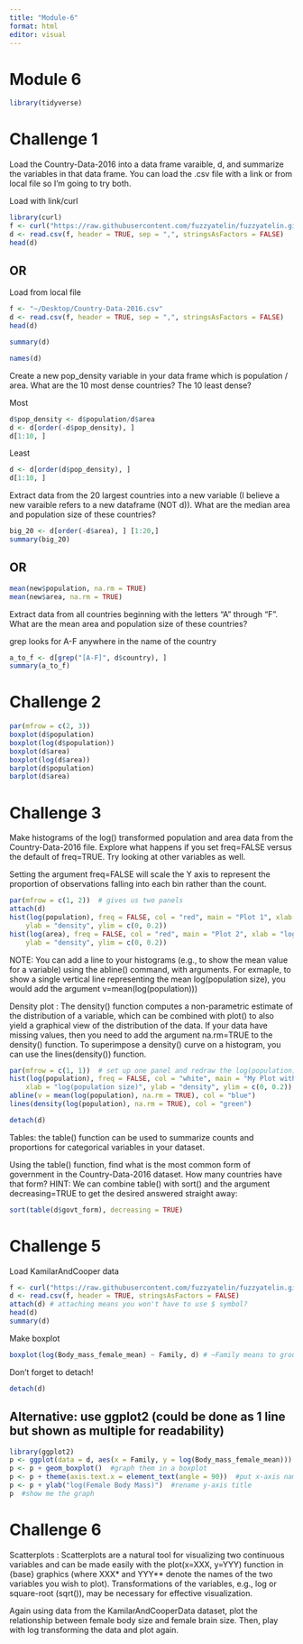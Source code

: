 ```yaml
---
title: "Module-6"
format: html
editor: visual
---
```


# Module 6

```r
library(tidyverse)
```

# Challenge 1

Load the Country-Data-2016 into a data frame varaible, d, and summarize the variables in that data frame. You can load the .csv file with a link or from local file so I'm going to try both.

Load with link/curl

```r
library(curl)
f <- curl("https://raw.githubusercontent.com/fuzzyatelin/fuzzyatelin.github.io/master/AN588_Fall23/Country-Data-2016.csv")
d <- read.csv(f, header = TRUE, sep = ",", stringsAsFactors = FALSE)
head(d)
```

## OR

Load from local file

```r
f <- "~/Desktop/Country-Data-2016.csv"
d <- read.csv(f, header = TRUE, sep = ",", stringsAsFactors = FALSE)
head(d)
```

```r
summary(d)
```

```r
names(d)
```

Create a new pop_density variable in your data frame which is population / area. What are the 10 most dense countries? The 10 least dense?

Most

```r
d$pop_density <- d$population/d$area
d <- d[order(-d$pop_density), ]
d[1:10, ]
```

Least

```r
d <- d[order(d$pop_density), ]
d[1:10, ]
```

Extract data from the 20 largest countries into a new variable (I believe a new varaible refers to a new dataframe (NOT d)). What are the median area and population size of these countries?

```r
big_20 <- d[order(-d$area), ] [1:20,]
summary(big_20)
```

## OR

```r
mean(new$population, na.rm = TRUE)
mean(new$area, na.rm = TRUE)
```

Extract data from all countries beginning with the letters “A” through “F”. What are the mean area and population size of these countries?

grep looks for A-F anywhere in the name of the country

```r
a_to_f <- d[grep("[A-F]", d$country), ]
summary(a_to_f)
```

# Challenge 2

```r
par(mfrow = c(2, 3))
boxplot(d$population)
boxplot(log(d$population))
boxplot(d$area)
boxplot(log(d$area))
barplot(d$population)
barplot(d$area)
```

# Challenge 3

Make histograms of the log() transformed population and area data from the Country-Data-2016 file. Explore what happens if you set freq=FALSE versus the default of freq=TRUE. Try looking at other variables as well.

Setting the argument freq=FALSE will scale the Y axis to represent the proportion of observations falling into each bin rather than the count.

```r
par(mfrow = c(1, 2))  # gives us two panels
attach(d)
hist(log(population), freq = FALSE, col = "red", main = "Plot 1", xlab = "log(population size)",
    ylab = "density", ylim = c(0, 0.2))
hist(log(area), freq = FALSE, col = "red", main = "Plot 2", xlab = "log(area)",
    ylab = "density", ylim = c(0, 0.2))
```

NOTE: You can add a line to your histograms (e.g., to show the mean value for a variable) using the abline() command, with arguments. For exmaple, to show a single vertical line representing the mean log(population size), you would add the argument v=mean(log(population)))

Density plot : The density() function computes a non-parametric estimate of the distribution of a variable, which can be combined with plot() to also yield a graphical view of the distribution of the data. If your data have missing values, then you need to add the argument na.rm=TRUE to the density() function. To superimpose a density() curve on a histogram, you can use the lines(density()) function.

```r
par(mfrow = c(1, 1))  # set up one panel and redraw the log(population) histogram
hist(log(population), freq = FALSE, col = "white", main = "My Plot with Mean and Density",
    xlab = "log(population size)", ylab = "density", ylim = c(0, 0.2))
abline(v = mean(log(population), na.rm = TRUE), col = "blue")
lines(density(log(population), na.rm = TRUE), col = "green")
```

```r
detach(d)
```

Tables: the table() function can be used to summarize counts and proportions for categorical variables in your dataset.

Using the table() function, find what is the most common form of government in the Country-Data-2016 dataset. How many countries have that form? HINT: We can combine table() with sort() and the argument decreasing=TRUE to get the desired answered straight away:

```r
sort(table(d$govt_form), decreasing = TRUE)
```

# Challenge 5

Load KamilarAndCooper data

```r
f <- curl("https://raw.githubusercontent.com/fuzzyatelin/fuzzyatelin.github.io/master/AN588_Fall23/KamilarAndCooperData.csv")
d <- read.csv(f, header = TRUE, stringsAsFactors = FALSE)
attach(d) # attaching means you won't have to use $ symbol?
head(d)
summary(d)
```

Make boxplot

```r
boxplot(log(Body_mass_female_mean) ~ Family, d) # ~Family means to group by family
```

Don't forget to detach!

```r
detach(d)
```

## Alternative: use ggplot2 (could be done as 1 line but shown as multiple for readability)

```r
library(ggplot2)
p <- ggplot(data = d, aes(x = Family, y = log(Body_mass_female_mean)))  #define the variables
p <- p + geom_boxplot()  #graph them in a boxplot
p <- p + theme(axis.text.x = element_text(angle = 90))  #put x-axis names at 90deg
p <- p + ylab("log(Female Body Mass)")  #rename y-axis title
p  #show me the graph
```

# Challenge 6

Scatterplots : Scatterplots are a natural tool for visualizing two continuous variables and can be made easily with the plot(x=XXX, y=YYY) function in {base} graphics (where XXX\* and YYY\*\* denote the names of the two variables you wish to plot). Transformations of the variables, e.g., log or square-root (sqrt()), may be necessary for effective visualization.

Again using data from the KamilarAndCooperData dataset, plot the relationship between female body size and female brain size. Then, play with log transforming the data and plot again.
